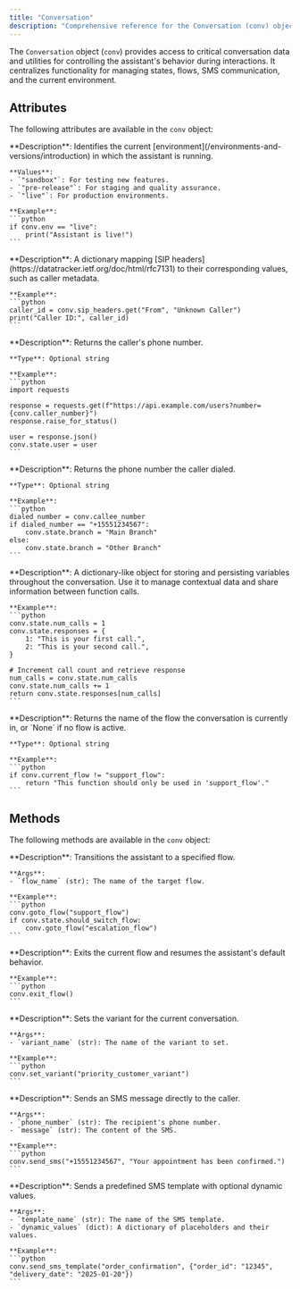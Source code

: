 ```yaml
---
title: "Conversation"
description: "Comprehensive reference for the Conversation (conv) object, its attributes, and methods."
---
```


The `Conversation` object (`conv`) provides access to critical conversation data and utilities for controlling the assistant's behavior during
interactions. It centralizes functionality for managing states, flows, SMS communication, and the current environment.

## Attributes

The following attributes are available in the `conv` object:

<AccordionGroup>

  <Accordion title="env">
    **Description**: Identifies the current [environment](/environments-and-versions/introduction) in which the assistant is running.

    **Values**:
    - `"sandbox"`: For testing new features.
    - `"pre-release"`: For staging and quality assurance.
    - `"live"`: For production environments.

    **Example**:
    ```python
    if conv.env == "live":
        print("Assistant is live!")
    ```
  </Accordion>

  <Accordion title="sip_headers">
    **Description**: A dictionary mapping [SIP headers](https://datatracker.ietf.org/doc/html/rfc7131) to their corresponding values, such as caller metadata.

    **Example**:
    ```python
    caller_id = conv.sip_headers.get("From", "Unknown Caller")
    print("Caller ID:", caller_id)
    ```
  </Accordion>

  <Accordion title="caller_number">
    **Description**: Returns the caller's phone number.

    **Type**: Optional string

    **Example**:
    ```python
    import requests

    response = requests.get(f"https://api.example.com/users?number={conv.caller_number}")
    response.raise_for_status()

    user = response.json()
    conv.state.user = user
    ```
  </Accordion>

  <Accordion title="callee_number">
    **Description**: Returns the phone number the caller dialed.

    **Type**: Optional string

    **Example**:
    ```python
    dialed_number = conv.callee_number
    if dialed_number == "+15551234567":
        conv.state.branch = "Main Branch"
    else:
        conv.state.branch = "Other Branch"
    ```
  </Accordion>

  <Accordion title="state">
    **Description**: A dictionary-like object for storing and persisting variables throughout the conversation. Use it to manage contextual data and share information between function calls.

    **Example**:
    ```python
    conv.state.num_calls = 1
    conv.state.responses = {
        1: "This is your first call.",
        2: "This is your second call.",
    }

    # Increment call count and retrieve response
    num_calls = conv.state.num_calls
    conv.state.num_calls += 1
    return conv.state.responses[num_calls]
    ```
  </Accordion>

  <Accordion title="current_flow">
    **Description**: Returns the name of the flow the conversation is currently in, or `None` if no flow is active.

    **Type**: Optional string

    **Example**:
    ```python
    if conv.current_flow != "support_flow":
        return "This function should only be used in 'support_flow'."
    ```
  </Accordion>

</AccordionGroup>

## Methods

The following methods are available in the `conv` object:

<AccordionGroup>

  <Accordion title="goto_flow">
    **Description**: Transitions the assistant to a specified flow.

    **Args**:
    - `flow_name` (str): The name of the target flow.

    **Example**:
    ```python
    conv.goto_flow("support_flow")
    if conv.state.should_switch_flow:
        conv.goto_flow("escalation_flow")
    ```
  </Accordion>

  <Accordion title="exit_flow">
    **Description**: Exits the current flow and resumes the assistant's default behavior.

    **Example**:
    ```python
    conv.exit_flow()
    ```
  </Accordion>

  <Accordion title="set_variant">
    **Description**: Sets the variant for the current conversation.

    **Args**:
    - `variant_name` (str): The name of the variant to set.

    **Example**:
    ```python
    conv.set_variant("priority_customer_variant")
    ```
  </Accordion>

  <Accordion title="send_sms">
    **Description**: Sends an SMS message directly to the caller.

    **Args**:
    - `phone_number` (str): The recipient's phone number.
    - `message` (str): The content of the SMS.

    **Example**:
    ```python
    conv.send_sms("+15551234567", "Your appointment has been confirmed.")
    ```
  </Accordion>

  <Accordion title="send_sms_template">
    **Description**: Sends a predefined SMS template with optional dynamic values.

    **Args**:
    - `template_name` (str): The name of the SMS template.
    - `dynamic_values` (dict): A dictionary of placeholders and their values.

    **Example**:
    ```python
    conv.send_sms_template("order_confirmation", {"order_id": "12345", "delivery_date": "2025-01-20"})
    ```
  </Accordion>

</AccordionGroup>
